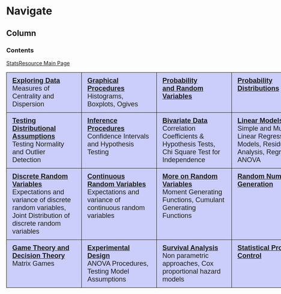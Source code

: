 Navigate {data-navmenu="Menu"}
===========================================

Column {.tabset}
-------------------------------------------------

### Contents
<p>
<a href="index.html">StatsResource Main Page</a>
<p>
<style type="text/css">
.tg  {border-collapse:collapse;border-spacing:0;}
.tg td{font-family:Arial, sans-serif;font-size:18px;padding:11px 15px;border-style:solid;border-width:1px;overflow:hidden;word-break:normal;}
.tg th{font-family:Arial, sans-serif;font-size:18px;font-weight:normal;padding:11px 15px;border-style:solid;border-width:1px;overflow:hidden;word-break:normal;}
.tg .tg-b44r{background-color:#cbcefb;vertical-align:top}
.tg .tg-yw4l{vertical-align:top}
.tg .tg-76so{font-size:18px;background-color:#cbcefb;vertical-align:top}
</style>
<center>
<table class="tg" style="undefined;table-layout: fixed; width: 900px">
<colgroup>
<col style="width: 200px">
<col style="width: 200px">
<col style="width: 200px">
<col style="width: 200px">
</colgroup>
<tbody>
  <tr>
  <td class="tg-76so"><strong> <a href = "exploratorydataanalysis.html">Exploring Data</a></strong><br>Measures of Centrality and Dispersion</td>
  <td class="tg-76so"><strong> <a href = "graphicalprocedures.html">Graphical Procedures</a></strong><br> Histograms, Boxplots, Ogives</td>    
  <td class="tg-76so"><strong> <a href = "probability.html">Probability <br> and Random Variables</a></strong> </td>
  <td class="tg-76so"><strong> <a href = "probabilitydistributions.html">Probability Distributions</a></strong> </td>
  </tr>
 
  <tr>
  <td class="tg-76so"><strong> <a href = "testingassumptions.html">Testing Distributional Assumptions</a></strong> <br> Testing Normality and Outlier Detection</td>
  <td class="tg-76so"><strong> <a href = "inference.html">Inference Procedures</a></strong> <br>Confidence Intervals and Hypothesis Testing</td>
  <td class="tg-76so"><strong> <a href = "bivariatedata.html">Bivariate Data</a></strong> <br>Correlation Coefficients & Hypothesis Tests, Chi Square Test for Independence</td>
  <td class="tg-76so"><strong> <a href = "linearmodels.html">Linear Models</a></strong> <br> Simple and Multiple Linear Regression Models, Residual Analysis, Regression ANOVA</td>
  </tr>
  <tr>
  <td class="tg-76so"><strong><a href = "discreterandomvariables.html">Discrete Random Variables</a></strong><br>Expectations and variance of discrete random variables, Joint Distribution of discrete random variables</td>
  <td class="tg-76so"><strong><a href = "continuousrandomvariables.html">Continuous Random Variables</a></strong><br>Expectations and variance of continuous random variables</td>
  <td class="tg-76so"><strong><a href = "randomvariables2.html">More on Random Variables</a></strong><br> Moment Generating Functions, Cumulant Generating Functions</td>
  <td class="tg-76so"><strong><a href = "randomnumbers.html">Random Number Generation</a></strong></td>
  </tr>
  <tr>
  <td class="tg-76so"><strong> <a href = "gametheory.html">Game Theory and Decision Theory</a></strong><br>Matrix Games</td>
  <td class="tg-76so"><strong> <a href = "experimentaldesign.html">Experimental Design</a></strong><br>ANOVA Procedures, Testing Model Assumptions</td>
  <td class="tg-76so"><strong> <a href = "survivalanalysis.html">Survival Analysis</a></strong> <br>Non parametric approaches, Cox proportional hazard models</td>
  <td class="tg-76so"><strong> <a href = "statisticalprocesscontrol.html">Statistical Process Control</a></strong>  </td>
  </tr>
</tbody>
</table>
</center>


